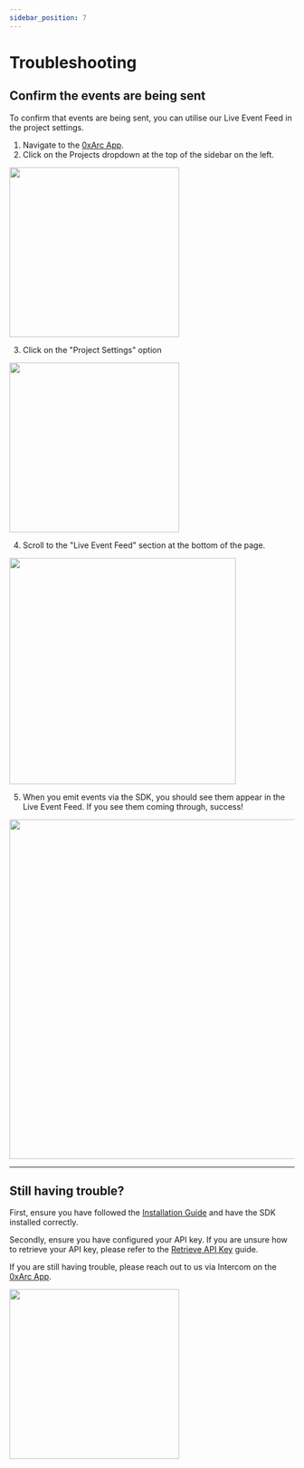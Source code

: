 ```yaml
---
sidebar_position: 7
---
```



# Troubleshooting

## Confirm the events are being sent

To confirm that events are being sent, you can utilise our Live Event Feed in the project settings.

1. Navigate to the [0xArc App](https://app.0xarc.io).
2. Click on the Projects dropdown at the top of the sidebar on the left.

<img src={ProjectsDropdown} width="300" />

3. Click on the "Project Settings" option

<img src={ProjectSettings} width="300" />

4. Scroll to the "Live Event Feed" section at the bottom of the page.

<img src={LiveEventFeed} width="400" />

5. When you emit events via the SDK, you should see them appear in the Live Event Feed. If you see them coming through, success!

<img src={LiveEventFeed2} width="600" />

---

## Still having trouble?

First, ensure you have followed the [Installation Guide](/) and have the SDK installed correctly.

Secondly, ensure you have configured your API key. If you are unsure how to retrieve your API key, please refer to the [Retrieve API Key](/retrieve-api-key) guide.

If you are still having trouble, please reach out to us via Intercom on the [0xArc App](https://app.0xarc.io).

<img src={Intercom2} width="300" />
